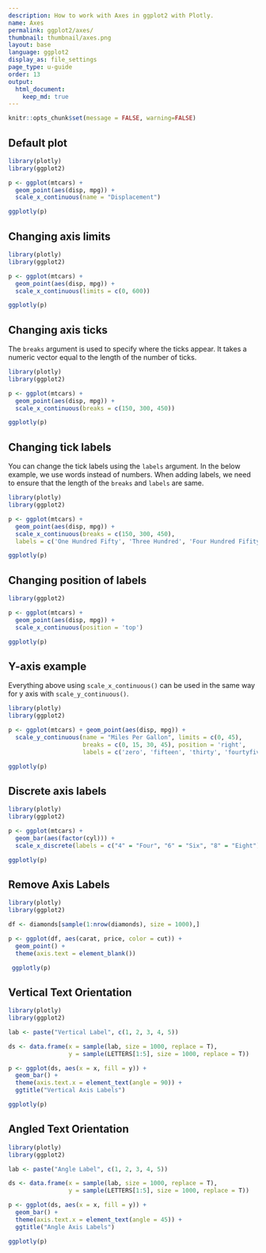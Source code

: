 ```yaml
---
description: How to work with Axes in ggplot2 with Plotly.
name: Axes
permalink: ggplot2/axes/
thumbnail: thumbnail/axes.png
layout: base
language: ggplot2
display_as: file_settings
page_type: u-guide
order: 13
output:
  html_document:
    keep_md: true
---
```


```r
knitr::opts_chunk$set(message = FALSE, warning=FALSE)
```

## Default plot


```r
library(plotly)
library(ggplot2)

p <- ggplot(mtcars) +
  geom_point(aes(disp, mpg)) +
  scale_x_continuous(name = "Displacement")

ggplotly(p)
```


<!--------------------- EXAMPLE BREAK ------------------------->

## Changing axis limits


```r
library(plotly)
library(ggplot2)

p <- ggplot(mtcars) +
  geom_point(aes(disp, mpg)) +
  scale_x_continuous(limits = c(0, 600))

ggplotly(p)
```

<!--------------------- EXAMPLE BREAK ------------------------->

## Changing axis ticks

 The `breaks` argument is used to specify where the ticks appear. It takes a numeric vector equal to the length of the number of ticks.

```r
library(plotly)
library(ggplot2)

p <- ggplot(mtcars) +
  geom_point(aes(disp, mpg)) +
  scale_x_continuous(breaks = c(150, 300, 450))

ggplotly(p)
```


<!--------------------- EXAMPLE BREAK ------------------------->

## Changing tick labels

You can change the tick labels using the `labels` argument. In the below example, we use words instead of numbers. When adding labels, we need to ensure that the length of the `breaks` and `labels` are same.

```r
library(plotly)
library(ggplot2)

p <- ggplot(mtcars) +
  geom_point(aes(disp, mpg)) +
  scale_x_continuous(breaks = c(150, 300, 450),
  labels = c('One Hundred Fifty', 'Three Hundred', 'Four Hundred Fifity'))

ggplotly(p)
```

<!--------------------- EXAMPLE BREAK ------------------------->

## Changing position of labels


```r
library(ggplot2)

p <- ggplot(mtcars) +
  geom_point(aes(disp, mpg)) +
  scale_x_continuous(position = 'top')

ggplotly(p)
```

<!--------------------- EXAMPLE BREAK ------------------------->

## Y-axis example

Everything above using `scale_x_continuous()` can be used in the same way for y axis with `scale_y_continuous()`.


```r
library(plotly)
library(ggplot2)

p <- ggplot(mtcars) + geom_point(aes(disp, mpg)) +
  scale_y_continuous(name = "Miles Per Gallon", limits = c(0, 45),
                     breaks = c(0, 15, 30, 45), position = 'right',
                     labels = c('zero', 'fifteen', 'thirty', 'fourtyfive'))

ggplotly(p)

```


<!--------------------- EXAMPLE BREAK ------------------------->

## Discrete axis labels


```r
library(plotly)
library(ggplot2)

p <- ggplot(mtcars) +
  geom_bar(aes(factor(cyl))) +
  scale_x_discrete(labels = c("4" = "Four", "6" = "Six", "8" = "Eight"))

ggplotly(p)
```


<!--------------------- EXAMPLE BREAK ------------------------->

## Remove Axis Labels

```r
library(plotly)
library(ggplot2)

df <- diamonds[sample(1:nrow(diamonds), size = 1000),]

p <- ggplot(df, aes(carat, price, color = cut)) +
  geom_point() +
  theme(axis.text = element_blank())

 ggplotly(p)
```

## Vertical Text Orientation

```r
library(plotly)
library(ggplot2)

lab <- paste("Vertical Label", c(1, 2, 3, 4, 5))

ds <- data.frame(x = sample(lab, size = 1000, replace = T),
                 y = sample(LETTERS[1:5], size = 1000, replace = T))

p <- ggplot(ds, aes(x = x, fill = y)) +
  geom_bar() +
  theme(axis.text.x = element_text(angle = 90)) +
  ggtitle("Vertical Axis Labels")

ggplotly(p)
```

## Angled Text Orientation

```r
library(plotly)
library(ggplot2)

lab <- paste("Angle Label", c(1, 2, 3, 4, 5))

ds <- data.frame(x = sample(lab, size = 1000, replace = T),
                 y = sample(LETTERS[1:5], size = 1000, replace = T))

p <- ggplot(ds, aes(x = x, fill = y)) +
  geom_bar() +
  theme(axis.text.x = element_text(angle = 45)) +
  ggtitle("Angle Axis Labels")

ggplotly(p)
```